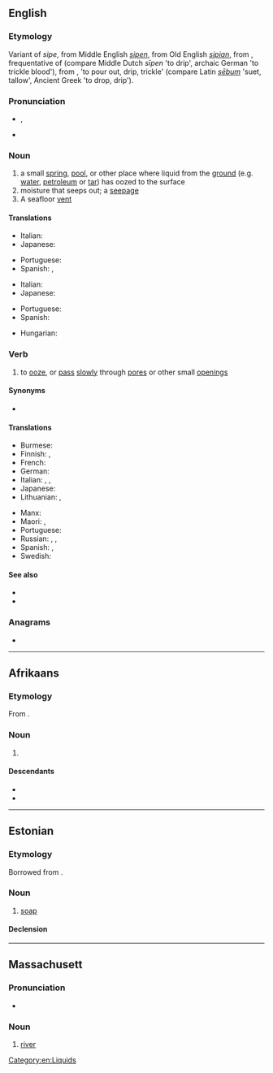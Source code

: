 {{also|Seep}}
==English==
{{wikipedia}}

===Etymology===
Variant of ''sipe'', from Middle English ''[[sipen]]'', from Old English ''[[sipian]]'', from {{etyl|gem-pro|en}} {{m|gem-pro|*sīpōną}}, frequentative of {{m|gem-pro|*sīpaną}} (compare Middle Dutch ''sīpen'' 'to drip', archaic German {{m|de|seifen}} 'to trickle blood'), from {{etyl|ine-pro|en}} {{m|ine-pro|*seib}}, {{m|ine-pro|*sib-}} 'to pour out, drip, trickle' (compare Latin ''[[sebum#Latin|sēbum]]'' 'suet, tallow', Ancient Greek {{m|grc|εἴβω}} 'to drop, drip').

===Pronunciation===
* {{enPR|sēp}}, {{IPA|/siːp/|lang=en}}
* {{rhymes|iːp|lang=en}}

===Noun===
{{en-noun}}

# a small [[spring]], [[pool]], or other place where liquid from the [[ground]] (e.g. [[water]], [[petroleum]] or [[tar]]) has oozed to the surface
# moisture that seeps out; a [[seepage]]
# A seafloor [[vent]]

====Translations====
{{trans-top|a place where water seeps out of the ground}}
* Italian: {{t+|it|sorgente}}
* Japanese: {{t|ja|にじみ|tr=nijimi}}
{{trans-mid}}
* Portuguese: {{t+|pt|jazida|f}}
* Spanish: {{t+|es|fuente|f}}, {{t|es|emanación|f}}
{{trans-bottom}}

{{trans-top|a seepage}}
* Italian: {{t|it|infiltrazione|f}}
* Japanese: {{t|ja|にじみ|tr=nijimi}}
{{trans-mid}}
* Portuguese: {{t+|pt|infiltração|f}}
* Spanish: {{t|es|filtración}}
{{trans-bottom}}

{{checktrans-top}}
* Hungarian: {{t-check|hu|szivárgás}}
{{trans-mid}}
{{trans-bottom}}

===Verb===
{{en-verb}}

# to [[ooze]], or [[pass]] [[slowly]] through [[pore]]s or other small [[opening]]s

====Synonyms====
* {{l|en|leak}}

====Translations====
{{trans-top|to ooze through pores}}
* Burmese: {{t+|my|စိမ့်|tr=sein.|sc=Mymr}}
* Finnish: {{t|fi|tihkua}}, {{t+|fi|vuotaa}}
* French: {{t+|fr|s'infiltrer}} {{t+|fr|suinter}}
* German: {{t+|de|durchsickern}}
* Italian: {{t|it|infiltrarsi}}, {{t+|it|trasudare}}, {{t+|it|penetrare}}
* Japanese: {{t|ja|にじみ出る|tr=nijimideru}}
* Lithuanian: {{t|lt|sunktis}}, {{t|lt|skverbtis}}
{{trans-mid}}
* Manx: {{t|gv|sheel}}
* Maori: {{t|mi|papī}}, {{t|mi|pahī}}
* Portuguese: {{t+|pt|escoar}}
* Russian: {{t+|ru|сочи́ться|pf}}, {{t+|ru|проса́чиваться|impf}}, {{t+|ru|просочи́ться|pf}}
* Spanish: {{t+|es|filtrar}}, {{t+|es|rezumar}}
* Swedish: {{t+|sv|sippra}}
{{trans-bottom}}

====See also====
* {{l|en|sip}}
* {{l|en|siphon}}

===Anagrams===
* {{anagrams|en|a=eeps|Sepe|eeps|pees}}

[[Category:en:Liquids]]

----

==Afrikaans==

===Etymology===
From {{inh|af|nl|zeep}}.

===Noun===
{{af-noun|sepe}}

# {{l|en|soap}}

====Descendants====
* {{desc|bor=1|xh|isepha}}
* {{desc|bor=1|zu|insipho}}

----

==Estonian==

===Etymology===
Borrowed from {{bor|et|gml|sêpe}}.

===Noun===
{{et-noun|seebi|seepi}}

# [[soap]]

====Declension====
{{et-decl2|seebi|seepi|seepide|seepe||seepi|||seepisid|type=paks}}

----

==Massachusett==

===Pronunciation===
* {{a|Revived}} {{IPA|/siːp/|lang=wam}}

===Noun===
{{head|wam|noun}}

# [[river]]